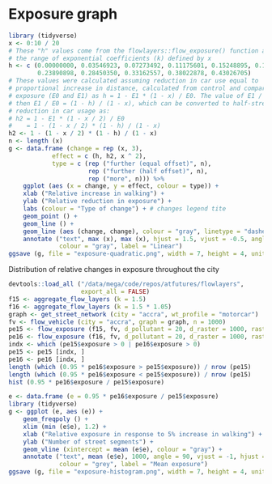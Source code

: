 
# Exposure graph

```r
library (tidyverse)
x <- 0:10 / 20
# These "h" values come from the flowlayers::flow_exposure() function applied to
# the range of exponential coefficients (k) defined by x
h <- c (0.00000000, 0.03546923, 0.07273492, 0.11175601, 0.15248895, 0.19488863,
        0.23890898, 0.28450350, 0.33162557, 0.38022878, 0.43026705)
# These values were calculated assuming reduction in car use equal to
# proportional increase in distance, calculated from control and comparison
# exposure (E0 and E1) as h = 1 - E1 * (1 - x) / E0. The value of E1 / E0 is
# then E1 / E0 = (1 - h) / (1 - x), which can be converted to half-strength
# reduction in car usage as:
# h2 = 1 - E1 * (1 - x / 2) / E0
#    = 1 - (1 - x / 2) * (1 - h) / (1 - x)
h2 <- 1 - (1 - x / 2) * (1 - h) / (1 - x)
n <- length (x)
g <- data.frame (change = rep (x, 3),
            effect = c (h, h2, x ^ 2),
            type = c (rep ("further (equal offset)", n),
                      rep ("further (half offset)", n),
                      rep ("more", n))) %>%
    ggplot (aes (x = change, y = effect, colour = type)) +
    xlab ("Relative increase in walking") +
    ylab ("Relative reduction in exposure") +
    labs (colour = "Type of change") + # changes legend tite
    geom_point () +
    geom_line () +
    geom_line (aes (change, change), colour = "gray", linetype = "dashed") +
    annotate ("text", max (x), max (x), hjust = 1.5, vjust = -0.5, angle = 45,
              colour = "gray", label = "Linear")
ggsave (g, file = "exposure-quadratic.png", width = 7, height = 4, units = "in")
```

Distribution of relative changes in exposure throughout the city

```r
devtools::load_all ("/data/mega/code/repos/atfutures/flowlayers",
                    export_all = FALSE)
f15 <- aggregate_flow_layers (k = 1.5)
f16 <- aggregate_flow_layers (k = 1.5 * 1.05)
graph <- get_street_network (city = "accra", wt_profile = "motorcar")
fv <- flow_vehicle (city = "accra", graph = graph, n = 1000)
pe15 <- flow_exposure (f15, fv, d_pollutant = 20, d_raster = 1000, raster = FALSE)
pe16 <- flow_exposure (f16, fv, d_pollutant = 20, d_raster = 1000, raster = FALSE)
indx <- which (pe15$exposure > 0 | pe16$exposure > 0)
pe15 <- pe15 [indx, ]
pe16 <- pe16 [indx, ]
length (which (0.95 * pe16$exposure > pe15$exposure)) / nrow (pe15)
length (which (0.95 * pe16$exposure < pe15$exposure)) / nrow (pe15)
hist (0.95 * pe16$exposure / pe15$exposure)
```
```r
e <- data.frame (e = 0.95 * pe16$exposure / pe15$exposure)
library (tidyverse)
g <- ggplot (e, aes (e)) +
    geom_freqpoly () +
    xlim (min (e$e), 1.2) +
    xlab ("Relative exposure in response to 5% increase in walking") +
    ylab ("Number of street segments") +
    geom_vline (xintercept = mean (e$e), colour = "gray") +
    annotate ("text", mean (e$e), 1000, angle = 90, vjust = -1, hjust = 0, 
              colour = "grey", label = "Mean exposure")
ggsave (g, file = "exposure-histogram.png", width = 7, height = 4, units = "in")
```

